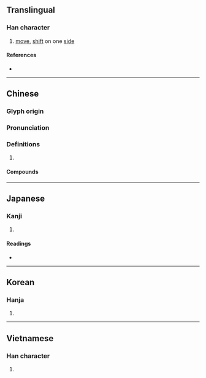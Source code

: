 {{character info/new}}
==Translingual==

===Han character===
{{Han char|rn=64|rad=手|as=07|sn=10|four=57027|canj=QSQL|ids=⿰扌那}}

# [[move]], [[shift]] on one [[side]]

====References====
* {{Han ref|kx=0431.200|dkj=12084|dj=0780.270|hdz=31876.050|uh=632A|ud=25386|bh=AEBF|bd=44735}}

----

==Chinese==
{{zh-forms}}

===Glyph origin===
{{Han etym}}

===Pronunciation===
{{zh-pron
|m=nuó
|c=no4
|mn=ml:nó͘/qz,xm,zz:no͘/tw:nô͘
|mc=y
|oc=y
|cat=
}}

===Definitions===
{{zh-hanzi}}

# {{rfdef|zh}}

====Compounds====
{{zh-der|挪借|挪動|挪墊|挪威|挪威王國|挪抬|挪湊|挪用|挪移|挪窩兒|挪開|挪騷窩兒|搬挪|東挪西借|東挪西湊|東閃西挪|納胯挪腰|騰挪}}

----

==Japanese==

===Kanji===
{{ja-kanji|grade=|rs=手07}}

# {{defn|lang=ja|sort=手07}}

====Readings====
* {{ja-readings|on=[[だ]] (da), [[な]] (na)|kun=[[もむ]] (momu)}}

----

==Korean==

===Hanja===
{{ko-hanja|hangeul=[[나]]|eumhun=|rv=na|mr=na|y=na}}

# {{defn|lang=ko|sort=手07}}

----

==Vietnamese==

===Han character===
{{vi-hantu|[[ná]], [[na]]|rs=手07}}

# {{defn|lang=vi|sort=手07}}